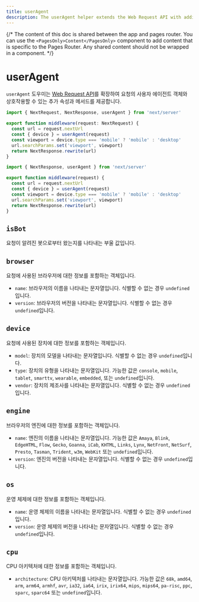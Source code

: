 ```yaml
---
title: userAgent
description: The userAgent helper extends the Web Request API with additional properties and methods to interact with the user agent object from the request.
---
```


{/* The content of this doc is shared between the app and pages router. You can use the `<PagesOnly>Content</PagesOnly>` component to add content that is specific to the Pages Router. Any shared content should not be wrapped in a component. */}

# userAgent

`userAgent` 도우미는 [Web Request API](https://developer.mozilla.org/docs/Web/API/Request)를 확장하여 요청의 사용자 에이전트 객체와 상호작용할 수 있는 추가 속성과 메서드를 제공합니다.

```ts filename="middleware.ts" switcher
import { NextRequest, NextResponse, userAgent } from 'next/server'

export function middleware(request: NextRequest) {
  const url = request.nextUrl
  const { device } = userAgent(request)
  const viewport = device.type === 'mobile' ? 'mobile' : 'desktop'
  url.searchParams.set('viewport', viewport)
  return NextResponse.rewrite(url)
}
```

```js filename="middleware.js" switcher
import { NextResponse, userAgent } from 'next/server'

export function middleware(request) {
  const url = request.nextUrl
  const { device } = userAgent(request)
  const viewport = device.type === 'mobile' ? 'mobile' : 'desktop'
  url.searchParams.set('viewport', viewport)
  return NextResponse.rewrite(url)
}
```

## `isBot`

요청이 알려진 봇으로부터 왔는지를 나타내는 부울 값입니다.

## `browser`

요청에 사용된 브라우저에 대한 정보를 포함하는 객체입니다.

- `name`: 브라우저의 이름을 나타내는 문자열입니다. 식별할 수 없는 경우 `undefined`입니다.
- `version`: 브라우저의 버전을 나타내는 문자열입니다. 식별할 수 없는 경우 `undefined`입니다.

## `device`

요청에 사용된 장치에 대한 정보를 포함하는 객체입니다.

- `model`: 장치의 모델을 나타내는 문자열입니다. 식별할 수 없는 경우 `undefined`입니다.
- `type`: 장치의 유형을 나타내는 문자열입니다. 가능한 값은 `console`, `mobile`, `tablet`, `smarttv`, `wearable`, `embedded`, 또는 `undefined`입니다.
- `vendor`: 장치의 제조사를 나타내는 문자열입니다. 식별할 수 없는 경우 `undefined`입니다.

## `engine`

브라우저의 엔진에 대한 정보를 포함하는 객체입니다.

- `name`: 엔진의 이름을 나타내는 문자열입니다. 가능한 값은 `Amaya`, `Blink`, `EdgeHTML`, `Flow`, `Gecko`, `Goanna`, `iCab`, `KHTML`, `Links`, `Lynx`, `NetFront`, `NetSurf`, `Presto`, `Tasman`, `Trident`, `w3m`, `WebKit` 또는 `undefined`입니다.
- `version`: 엔진의 버전을 나타내는 문자열입니다. 식별할 수 없는 경우 `undefined`입니다.

## `os`

운영 체제에 대한 정보를 포함하는 객체입니다.

- `name`: 운영 체제의 이름을 나타내는 문자열입니다. 식별할 수 없는 경우 `undefined`입니다.
- `version`: 운영 체제의 버전을 나타내는 문자열입니다. 식별할 수 없는 경우 `undefined`입니다.

## `cpu`

CPU 아키텍처에 대한 정보를 포함하는 객체입니다.

- `architecture`: CPU 아키텍처를 나타내는 문자열입니다. 가능한 값은 `68k`, `amd64`, `arm`, `arm64`, `armhf`, `avr`, `ia32`, `ia64`, `irix`, `irix64`, `mips`, `mips64`, `pa-risc`, `ppc`, `sparc`, `sparc64` 또는 `undefined`입니다.
